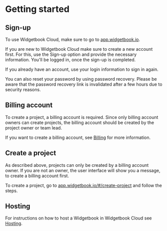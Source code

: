 # Getting started

## Sign-up

To use Widgetbook Cloud, make sure to go to [app.widgetbook.io](https://app.widgetbook.io/#/welcome).

If you are new to Widgetbook Cloud make sure to create a new account first. 
For this, use the Sign-up option and provide the necessary information. 
You'll be logged in, once the sign-up is completed.

If you already have an account, use your login information to sign in again. 

You can also reset your password by using password recovery.
Please be aware that the password recovery link is invalidated after a few hours due to security reasons.

## Billing account

To create a project, a billing account is required. 
Since only billing account owners can create projects, the billing account should be created by the project owner or team lead. 

If you want to create a billing account, see [Billing](/widgetbook-cloud/billing) for more information.

## Create a project

As described above, projects can only be created by a billing account owner.
If you are not an owner, the user interface will show you a message, to create a billing account first.

To create a project, go to [app.widgetbook.io/#/create-project](https://app.widgetbook.io/#/create-project) and follow the steps.

## Hosting

For instructions on how to host a Widgetbook in Widgetbook Cloud see [Hosting](/widgetbook-cloud/hosting).